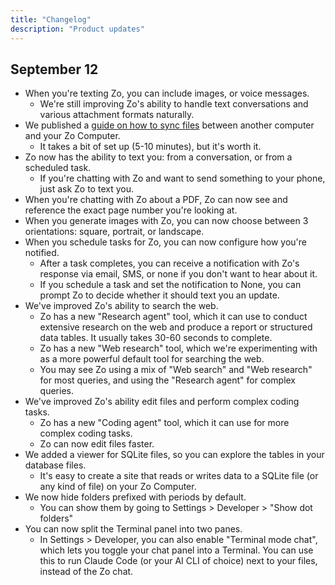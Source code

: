 ```yaml
---
title: "Changelog"
description: "Product updates"
---
```


## September 12

- When you're texting Zo, you can include images, or voice messages.
  - We're still improving Zo's ability to handle text conversations and various attachment formats naturally.
- We published a <u>guide on how to sync files</u> between another computer and your Zo Computer.
  - It takes a bit of set up (5-10 minutes), but it's worth it.
- Zo now has the ability to text you: from a conversation, or from a scheduled task.
  - If you're chatting with Zo and want to send something to your phone, just ask Zo to text you.
- When you're chatting with Zo about a PDF, Zo can now see and reference the exact page number you're looking at.
- When you generate images with Zo, you can now choose between 3 orientations: square, portrait, or landscape.
- When you schedule tasks for Zo, you can now configure how you're notified.
  - After a task completes, you can receive a notification with Zo's response via email, SMS, or none if you don't want to hear about it.
  - If you schedule a task and set the notification to None, you can prompt Zo to decide whether it should text you an update.
- We've improved Zo's ability to search the web.
  - Zo has a new "Research agent" tool, which it can use to conduct extensive research on the web and produce a report or structured data tables. It usually takes 30-60 seconds to complete.
  - Zo has a new "Web research" tool, which we're experimenting with as a more powerful default tool for searching the web.
  - You may see Zo using a mix of "Web search" and "Web research" for most queries, and using the "Research agent" for complex queries.
- We've improved Zo's ability edit files and perform complex coding tasks.
  - Zo has a new "Coding agent" tool, which it can use for more complex coding tasks.
  - Zo can now edit files faster.
- We added a viewer for SQLite files, so you can explore the tables in your database files.
  - It's easy to create a site that reads or writes data to a SQLite file (or any kind of file) on your Zo Computer.
- We now hide folders prefixed with periods by default.
  - You can show them by going to Settings \> Developer \> "Show dot folders"
- You can now split the Terminal panel into two panes.
  - In Settings \> Developer, you can also enable "Terminal mode chat", which lets you toggle your chat panel into a Terminal. You can use this to run Claude Code (or your AI CLI of choice) next to your files, instead of the Zo chat.